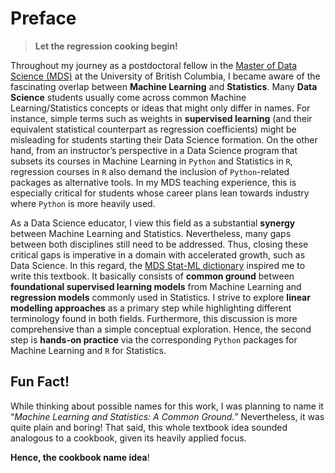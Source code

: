 # Preface {.unnumbered}

> **Let the regression cooking begin!**


Throughout my journey as a postdoctoral fellow in the [Master of Data Science (MDS)](https://masterdatascience.ubc.ca/) at the University of British Columbia, I became aware of the fascinating overlap between **Machine Learning** and **Statistics**. Many **Data Science** students usually come across common Machine Learning/Statistics concepts or ideas that might only differ in names. For instance, simple terms such as weights in **supervised learning** (and their equivalent statistical counterpart as regression coefficients) might be misleading for students starting their Data Science formation. On the other hand, from an instructor's perspective in a Data Science program that subsets its courses in Machine Learning in `Python` and Statistics in `R`, regression courses in `R` also demand the inclusion of `Python`-related packages as alternative tools. In my MDS teaching experience, this is especially critical for students whose career plans lean towards industry where `Python` is more heavily used.

As a Data Science educator, I view this field as a substantial **synergy** between Machine Learning and Statistics. Nevertheless, many gaps between both disciplines still need to be addressed. Thus, closing these critical gaps is imperative in a domain with accelerated growth, such as Data Science. In this regard, the [MDS Stat-ML dictionary](https://ubc-mds.github.io/resources_pages/terminology/) inspired me to write this textbook. It basically consists of **common ground** between **foundational supervised learning models** from Machine Learning and **regression models** commonly used in Statistics. I strive to explore **linear modelling approaches** as a primary step while highlighting different terminology found in both fields. Furthermore, this discussion is more comprehensive than a simple conceptual exploration. Hence, the second step is **hands-on practice** via the corresponding `Python` packages for Machine Learning and `R` for Statistics.

::: {.callout-warning icon=false}

## Fun Fact!

While thinking about possible names for this work, I was planning to name it "*Machine Learning and Statistics: A Common Ground.*" Nevertheless, it was quite plain and boring! That said, this whole textbook idea sounded analogous to a cookbook, given its heavily applied focus.

**Hence, the cookbook name idea**!
:::
